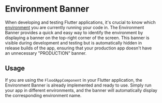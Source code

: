 # Environment Banner

When developing and testing Flutter applications, it's crucial to know which [environment](/environment) you are currently running your code in. The Environment Banner provides a quick and easy way to identify the environment by displaying a banner on the top-right corner of the screen. This banner is visible during development and testing but is automatically hidden in release builds of the app, ensuring that your production app doesn't have an unnecessary "PRODUCTION" banner.

## Usage

If you are using the `FloodAppComponent` in your Flutter application, the Environment Banner is already implemented and ready to use. Simply run your app in different environments, and the banner will automatically display the corresponding environment name.
